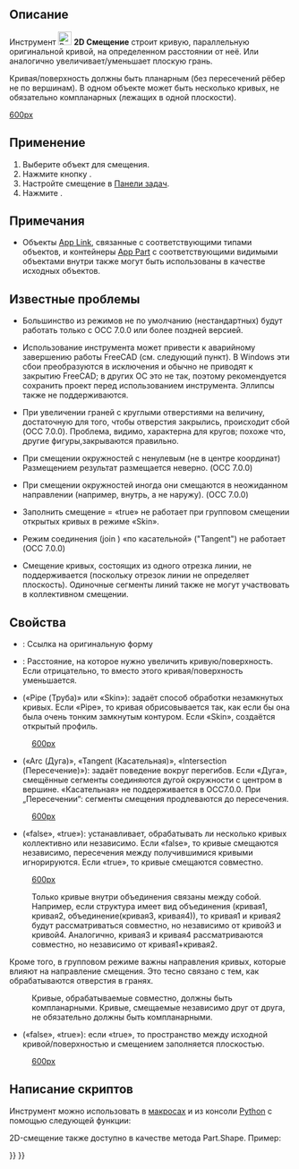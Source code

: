 <languages/>

{{Docnav/ru
|[[Part_Offset/ru|Смещение 3D]]
|[[Part_Thickness/ru|Толщина]]
|[[Part_Workbench/ru|Деталь]]
|IconL=Part_Offset.svg
|IconR=Part_Thickness.svg
|IconC=Workbench_Part.svg
}}

{{GuiCommand/ru
|Name=Part Offset2D
|Name/ru=2D Смещение
|MenuLocation=Деталь → 2D смещение
|Workbenches=[[Part_Workbench/ru|Деталь]]
|Version=0.17
|SeeAlso=[[Part_Offset/ru|Смещение 3D]], [[Part_Thickness/ru|Толщина]], [[Draft_Offset/ru|Смещение Draft]]
}}

<span id="Description"></span>
== Описание ==

Инструмент [[Image:Part_Offset2D.svg|24px]] '''2D Смещение''' строит кривую, параллельную оригинальной кривой, на определенном расстоянии от неё. Или аналогично увеличивает/уменьшает плоскую грань.

Кривая/поверхность должны быть планарным (без пересечений рёбер не по вершинам). В одном объекте может быть несколько кривых, не обязательно компланарных (лежащих в одной плоскости). 

[[image:Part Offset2D Demo.png|600px]]

<span id="Usage"></span>
== Применение ==

# Выберите объект для смещения.
# Нажмите кнопку {{Button|[[Image:Part_Offset2D.svg|16px]] [[Part_Offset2D/ru|2D Смещение]]}}.
# Настройте смещение в [[Task_panel/ru|Панели задач]].
# Нажмите {{Button|OK}}.

<span id="Notes"></span>
== Примечания ==

* Объекты [[App_Link/ru|App Link]], связанные с соответствующими типами объектов, и контейнеры [[App_Part/ru|App Part]] с соответствующими видимыми объектами внутри также могут быть использованы в качестве исходных объектов. {{Version/ru|0.20}}

<span id="Known_issues"></span>
== Известные проблемы ==

* Большинство из режимов не по умолчанию (нестандартных) будут работать только с OCC 7.0.0 или более поздней версией.

* Использование инструмента может привести к аварийному завершению работы FreeCAD (см. следующий пункт). В Windows эти сбои преобразуются в исключения и обычно не приводят к закрытию FreeCAD; в других ОС это не так, поэтому рекомендуется сохранить проект перед использованием инструмента. Эллипсы также не поддерживаются. 

* При увеличении граней с круглыми отверстиями на величину, достаточную для того, чтобы отверстия закрылись, происходит сбой (OCC 7.0.0). Проблема, видимо, характерна для кругов; похоже что, другие фигуры,закрываются правильно. 

* При смещении окружностей с ненулевым (не в центре координат) Размещением результат размещается неверно. (OCC 7.0.0)

* При смещении окружностей иногда они смещаются в неожиданном направлении (например, внутрь, а не наружу). (OCC 7.0.0)

* Заполнить смещение = «true» не работает при групповом смещении открытых кривых в режиме «Skin».

* Режим соединения (join ) «по касательной» ("Tangent") не работает (OCC 7.0.0)

* Смещение кривых, состоящих из одного отрезка линии, не поддерживается (поскольку отрезок линии не определяет плоскость). Одиночные сегменты линий также не могут участвовать в коллективном смещении.

<span id="Properties"></span>
== Свойства ==

* {{PropertyData|Source (Источник )}}: Ссылка на оригинальную форму

* {{PropertyData|Value (Значение)}}: Расстояние, на которое нужно увеличить кривую/поверхность. Если отрицательно, то вместо этого кривая/поверхность уменьшается.

* {{PropertyData|Mode (Режим)}} («Pipe (Труба)» или «Skin»): задаёт способ обработки незамкнутых кривых. Если «Pipe», то кривая обрисовывается так, как если бы она была очень тонким замкнутым контуром. Если «Skin», создаётся открытый профиль.

:[[image:Part Offset2D Mode.png|600px]]

* {{PropertyData|Join (Тип соедининения)}} («Arc (Дуга)», «Tangent (Касательная)», «Intersection (Пересечение)»): задаёт поведение вокруг перегибов. Если «Дуга», смещённые сегменты соединяются дугой окружности с центром в вершине. «Касательная» не поддерживается в OCC7.0.0. При „Пересечении“: сегменты смещения продлеваются до пересечения.

:[[image:Part Offset2D Join.png|600px]]

* {{PropertyData|Intersection-Пересечение}} («false», «true»): устанавливает, обрабатывать ли несколько кривых коллективно или независимо. Если «false», то кривые смещаются независимо, пересечения между получившимися кривыми игнорируются. Если «true», то кривые смещаются совместно. 

:[[image:Part Offset2D Intersection.png|600px]]

:Только кривые внутри объединения связаны между собой. Например, если структура имеет вид объединения (кривая1, кривая2, объединение(кривая3, кривая4)), то кривая1 и кривая2 будут рассматриваться совместно, но независимо от кривой3 и кривой4. Аналогично, кривая3 и кривая4 рассматриваются совместно, но независимо от кривая1+кривая2. 

Кроме того, в групповом режиме важны направления кривых, которые влияют на направление смещения. Это тесно связано с тем, как обрабатываются отверстия в гранях.

:Кривые, обрабатываемые совместно, должны быть компланарными. Кривые, смещаемые независимо друг от друга, не обязательно должны быть компланарными.

* {{PropertyData|Fill - Заполнить смещение}} («false», «true»): если «true», то пространство между исходной кривой/поверхностью и смещением заполняется плоскостью.

:[[image:Part Offset2D Fill.png|600px]]

<span id="Scripting"></span>
== Написание скриптов ==

Инструмент можно использовать в [[Macros/ru|макросах]] и из консоли [[Python/ru|Python]] с помощью следующей функции:
{{code|code=
f = App.ActiveDocument.addObject("Part::Offset2D", "Offset2D")
f.Source =  #some object
f.Value = 10.0
}}

2D-смещение также доступно в качестве метода Part.Shape. Пример:
{{code|code=
import Part
circle = Part.Circle().toShape()
enlarged_circle = circle.makeOffset2D(10.0)
Part.show(circle)
Part.show(enlarged_circle)
# makeOffset2D(offset, join = 0, fill = False, openResult = false, intersection = false)
# 
# * offset: distance to expand the shape by. 
# 
# * join: method of offsetting non-tangent joints. 0 = arcs, 1 = tangent, 2 =
# intersection
# 
# * fill: if true, the output is a face filling the space covered by offset. If
# false, the output is a wire/face.
# 
# * openResult: True for "Skin" mode; False for Pipe mode. 
# 
# * intersection: collective offset
# 
# Returns: result of offsetting (wire or face or compound of those). Compounding
# structure follows that of source shape.
}}


{{Docnav/ru
|[[Part_Offset/ru|Смещение 3D]]
|[[Part_Thickness/ru|Толщина]]
|[[Part_Workbench/ru|Деталь]]
|IconL=Part_Offset.svg
|IconR=Part_Thickness.svg
|IconC=Workbench_Part.svg
}}

{{Part Tools navi{{#translation:}}}}
{{Userdocnavi{{#translation:}}}}
{{clear}}